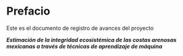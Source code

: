# Prefacio {.unnumbered}

Este es el documento de registro de avances del proyecto

***Estimación de la integridad ecosistémica de las costas arenosas mexicanas a través de técnicas de aprendizaje de máquina***

